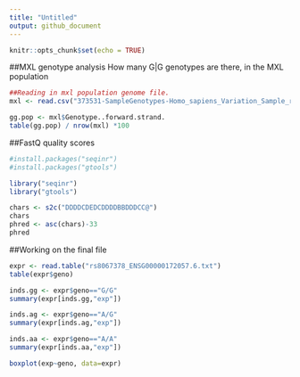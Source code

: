 ```yaml
---
title: "Untitled"
output: github_document
---
```


```r
knitr::opts_chunk$set(echo = TRUE)
```

##MXL genotype analysis
How many G|G genotypes are there, in the MXL population
```r
##Reading in mxl population genome file.
mxl <- read.csv("373531-SampleGenotypes-Homo_sapiens_Variation_Sample_rs8067378.csv")
```
```r
gg.pop <- mxl$Genotype..forward.strand.
table(gg.pop) / nrow(mxl) *100
```

##FastQ quality scores
```r
#install.packages("seqinr")
#install.packages("gtools")

library("seqinr")
library("gtools")

chars <- s2c("DDDDCDEDCDDDDBBDDDCC@")
chars
phred <- asc(chars)-33
phred
```


##Working on the final file
```r
expr <- read.table("rs8067378_ENSG00000172057.6.txt")
table(expr$geno)
```
```r
inds.gg <- expr$geno=="G/G"
summary(expr[inds.gg,"exp"])

inds.ag <- expr$geno=="A/G"
summary(expr[inds.ag,"exp"])

inds.aa <- expr$geno=="A/A"
summary(expr[inds.aa,"exp"])
```
```r
boxplot(exp~geno, data=expr)
```

